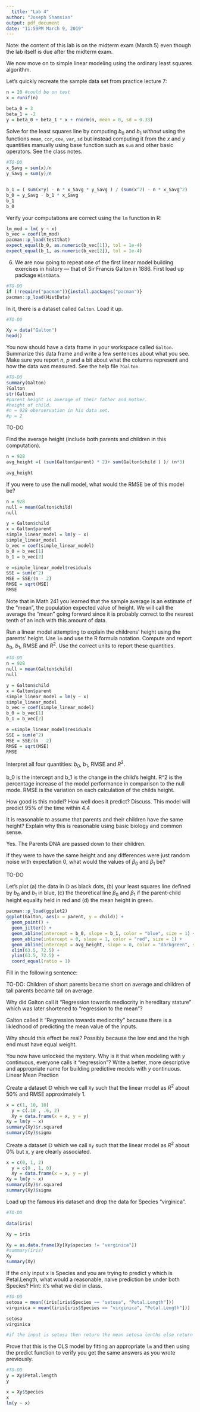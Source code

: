 ```yaml
---
  title: "Lab 4"
author: "Joseph Shamsian"
output: pdf_document
date: "11:59PM March 9, 2019"
---
```

  
  Note: the content of this lab is on the midterm exam (March 5) even though the lab itself is due after the midterm exam.


We now move on to simple linear modeling using the ordinary least squares algorithm.

Let's quickly recreate the sample data set from practice lecture 7:

```r
n = 20 #could be on test
x = runif(n)

beta_0 = 3
beta_1 = -2
y = beta_0 + beta_1 * x + rnorm(n, mean = 0, sd = 0.33)


```

Solve for the least squares line by computing $b_0$ and $b_1$ _without_ using the functions `mean`, `cor`, `cov`, `var`, `sd` but instead computing it from the $x$ and $y$ quantities manually using base function such as `sum` and other basic operators. See the class notes.

```r
#TO-DO
x_Savg = sum(x)/n
y_Savg = sum(y)/n


b_1 = ( sum(x*y) - n * x_Savg * y_Savg ) / (sum(x^2) - n * x_Savg^2)
b_0 = y_Savg - b_1 * x_Savg
b_1
b_0
```

Verify your computations are correct using the `lm` function in R:

```r
lm_mod = lm( y ~ x)
b_vec = coef(lm_mod)
pacman::p_load(testthat)
expect_equal(b_0, as.numeric(b_vec[1]), tol = 1e-4)
expect_equal(b_1, as.numeric(b_vec[2]), tol = 1e-4)
```

6. We are now going to repeat one of the first linear model building exercises in history --- that of Sir Francis Galton in 1886. First load up package `HistData`.

```r
#TO-DO
if (!require("pacman")){install.packages("pacman")}
pacman::p_load(HistData)
```

In it, there is a dataset called `Galton`. Load it up.

```r
#TO-DO

Xy = data("Galton")
head()
```

You now should have a data frame in your workspace called `Galton`. Summarize this data frame and write a few sentences about what you see. Make sure you report $n$, $p$ and a bit about what the columns represent and how the data was measured. See the help file `?Galton`.

```r
#TO-DO
summary(Galton)
?Galton
str(Galton)
#parent height is average of their father and mother.
#height of child. 
#n = 928 oberservation in his data set. 
#p = 2
```

TO-DO

Find the average height (include both parents and children in this computation).

```r
n = 928
avg_height =( (sum(Galton$parent) * 2)+ sum(Galton$child ) )/ (n*3)

avg_height
```

If you were to use the null model, what would the RMSE be of this model be?

```r
n = 928
null = mean(Galton$child)
null

y = Galton$child
x = Galton$parent
simple_linear_model = lm(y ~ x)
simple_linear_model
b_vec = coef(simple_linear_model)
b_0 = b_vec[1]
b_1 = b_vec[2]

e =simple_linear_model$residuals
SSE = sum(e^2)
MSE = SSE/(n - 2)
RMSE = sqrt(MSE)
RMSE
```

Note that in Math 241 you learned that the sample average is an estimate of the "mean", the population expected value of height. We will call the average the "mean" going forward since it is probably correct to the nearest tenth of an inch with this amount of data.

Run a linear model attempting to explain the childrens' height using the parents' height. Use `lm` and use the R formula notation. Compute and report $b_0$, $b_1$, RMSE and $R^2$. Use the correct units to report these quantities.

```r
#TO-DO
n = 928
null = mean(Galton$child)
null

y = Galton$child
x = Galton$parent
simple_linear_model = lm(y ~ x)
simple_linear_model
b_vec = coef(simple_linear_model)
b_0 = b_vec[1]
b_1 = b_vec[2]

e =simple_linear_model$residuals
SSE = sum(e^2)
MSE = SSE/(n - 2)
RMSE = sqrt(MSE)
RMSE
```

Interpret all four quantities: $b_0$, $b_1$, RMSE and $R^2$.


b_0 is the intercept and b_1 is the change in the child's height. R^2 is the percentage increase of the model performance in comparison to the null mode. RMSE is the variation on each calculation of the childs height.

How good is this model? How well does it predict? Discuss.
This model will predict 95% of the time within 4.4  




It is reasonable to assume that parents and their children have the same height? Explain why this is reasonable using basic biology and common sense.

Yes. The Parents DNA are passed down to their children. 



If they were to have the same height and any differences were just random noise with expectation 0, what would the values of $\beta_0$ and $\beta_1$ be?

TO-DO

Let's plot (a) the data in $\mathbb{D}$ as black dots, (b) your least squares line defined by $b_0$ and $b_1$ in blue, (c) the theoretical line $\beta_0$ and $\beta_1$ if the parent-child height equality held in red and (d) the mean height in green.

```r
pacman::p_load(ggplot2)
ggplot(Galton, aes(x = parent, y = child)) + 
  geom_point() + 
  geom_jitter() +
  geom_abline(intercept = b_0, slope = b_1, color = "blue", size = 1) +
  geom_abline(intercept = 0, slope = 1, color = "red", size = 1) +
  geom_abline(intercept = avg_height, slope = 0, color = "darkgreen", size = 1) +
  xlim(63.5, 72.5) + 
  ylim(63.5, 72.5) +
  coord_equal(ratio = 1)
```

Fill in the following sentence: 
  
  TO-DO: Children of short parents became short on average and children of tall parents became tall on average.

Why did Galton call it "Regression towards mediocrity in hereditary stature" which was later shortened to "regression to the mean"?

Galton called it "Regression towards mediocrity" because there is a likledhood of predicting the mean value of the inputs. 

Why should this effect be real?
Possibly because the low end and the high end must have equal weight.

You now have unlocked the mystery. Why is it that when modeling with $y$ continuous, everyone calls it "regression"? Write a better, more descriptive and appropriate name for building predictive models with $y$ continuous.
Linear Mean Prection

Create a dataset $\mathbb{D}$ which we call `Xy` such that the linear model as $R^2$ about 50\% and RMSE approximately 1.

```r
x = c(1, 10, 10)
  y = c(.10 , .6, 2)
  Xy = data.frame(x = x, y = y)
Xy = lm(y ~ x)
summary(Xy)$r.squared
summary(Xy)$sigma
```

Create a dataset $\mathbb{D}$ which we call `Xy` such that the linear model as $R^2$ about 0\% but x, y are clearly associated.

```r
x = c(0, 1, 2)
  y = c(0 , 1, 0)
  Xy = data.frame(x = x, y = y)
Xy = lm(y ~ x)
summary(Xy)$r.squared
summary(Xy)$sigma
```

Load up the famous iris dataset and drop the data for Species "virginica".

```r
#TO-DO

data(iris)

Xy = iris

Xy = as.data.frame(Xy[Xy$species != "verginica"])  
#summary(iris)
Xy
summary(Xy)
```

If the only input x is  Species and you are trying to predict y which is Petal.Length, what would a reasonable, naive prediction be under both Species? Hint: it's what we did in class.

```r
#TO-DO
setosa = mean((iris[iris$Species == "setosa", "Petal.Length"]))
virginica = mean((iris[iris$Species == "virginica", "Petal.Length"]))

setosa
virginica

#if the input is setosa then return the mean setosa lenths else return the mean of virginica lengths
```

Prove that this is the OLS model by fitting an appropriate `lm` and then using the predict function to verify you get the same answers as you wrote previously.

```r
#TO-DO
y = Xy$Petal.length
y

x = Xy$Species
x
lm(y ~ x)


```

